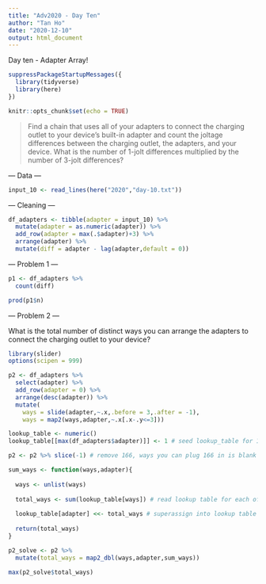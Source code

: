```yaml
---
title: "Adv2020 - Day Ten"
author: "Tan Ho"
date: "2020-12-10"
output: html_document
---
```


Day ten - Adapter Array!

```r
suppressPackageStartupMessages({
  library(tidyverse)
  library(here)
})

knitr::opts_chunk$set(echo = TRUE)
```

> Find a chain that uses all of your adapters to connect the charging outlet to your device's built-in adapter and count the joltage differences between the charging outlet, the adapters, and your device. What is the number of 1-jolt differences multiplied by the number of 3-jolt differences?


--- Data ---
```r
input_10 <- read_lines(here("2020","day-10.txt"))
```

--- Cleaning ---
```r
df_adapters <- tibble(adapter = input_10) %>% 
  mutate(adapter = as.numeric(adapter)) %>% 
  add_row(adapter = max(.$adapter)+3) %>% 
  arrange(adapter) %>% 
  mutate(diff = adapter - lag(adapter,default = 0))
```

--- Problem 1 ---

```r

p1 <- df_adapters %>% 
  count(diff)

prod(p1$n)
```

--- Problem 2 ---

What is the total number of distinct ways you can arrange the adapters to connect the charging outlet to your device?

```r

library(slider)
options(scipen = 999)

p2 <- df_adapters %>%
  select(adapter) %>%
  add_row(adapter = 0) %>% 
  arrange(desc(adapter)) %>% 
  mutate(
    ways = slide(adapter,~.x,.before = 3,.after = -1),
    ways = map2(ways,adapter,~.x[.x-.y<=3]))

lookup_table <- numeric()
lookup_table[[max(df_adapters$adapter)]] <- 1 # seed lookup_table for 166 as 1 path

p2 <- p2 %>% slice(-1) # remove 166, ways you can plug 166 in is blank

sum_ways <- function(ways,adapter){
  
  ways <- unlist(ways)
  
  total_ways <- sum(lookup_table[ways]) # read lookup table for each of the ways
    
  lookup_table[adapter] <<- total_ways # superassign into lookup table the total ways for this adapter
  
  return(total_ways)
}

p2_solve <- p2 %>% 
  mutate(total_ways = map2_dbl(ways,adapter,sum_ways))

max(p2_solve$total_ways)
```

